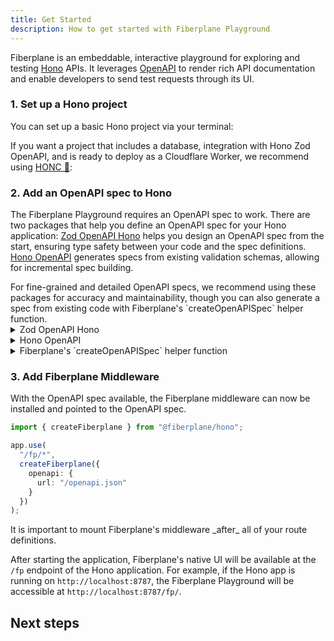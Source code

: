 ```yaml
---
title: Get Started
description: How to get started with Fiberplane Playground
---
```



Fiberplane is an embeddable, interactive playground for exploring and testing [Hono](https://hono.dev) APIs. It leverages [OpenAPI](https://www.openapis.org/what-is-openapi) to render rich API documentation and enable developers to send test requests through its UI.

### 1. Set up a Hono project

You can set up a basic Hono project via your terminal:

<PackageManagers type="create" pkg="hono@latest" args="my-app" />

If you want a project that includes a database, integration with Hono Zod OpenAPI, and is ready to deploy as a Cloudflare Worker, we recommend using [HONC 🪿](https://honc.dev/):

<PackageManagers type="create" pkg="honc-app@latest" />

### 2. Add an OpenAPI spec to Hono

The Fiberplane Playground requires an OpenAPI spec to work. There are two packages that help you define an OpenAPI spec for your Hono application:
[Zod OpenAPI Hono](https://github.com/honojs/middleware/tree/main/packages/zod-openapi) helps you design an OpenAPI spec from the start, ensuring type safety between your code and the spec definitions.
[Hono OpenAPI](https://hono.dev/examples/hono-openapi) generates specs from existing validation schemas, allowing for incremental spec building.

<Aside type="note">
  For fine-grained and detailed OpenAPI specs, we recommend using these packages
  for accuracy and maintainability, though you can also generate a spec from
  existing code with Fiberplane's `createOpenAPISpec` helper function.
</Aside>

<details>

<summary>Zod OpenAPI Hono</summary>

[Zod OpenAPI Hono](https://github.com/honojs/middleware/tree/main/packages/zod-openapi) provides input validation, type safety, and OpenAPI documentation.
It extends the Hono class and routes have to be defined and passed as parameters in the handlers.

Install the package alongside Hono and Zod:

<PackageManagers type="add" pkg="hono zod @hono/zod-openapi" />

Create an app using Hono Zod

```ts
import { OpenAPIHono } from "@hono/zod-openapi";
const app = new OpenAPIHono<{
  Bindings: Bindings;
  Variables: Variables;
}>();
```

Define your input data schemas in Zod:

```ts
const UserResponseSchema = z
  .object({
    id: z.number().int().openapi({
      description: "The unique identifier for the user",
      example: 1
    }),

    name: z.string().min(1).max(255).openapi({
      description: "The user's full name",
      example: "Matthew"
    }),

    email: z.string().email().openapi({
      description: "The user's email address",
      example: "matthew@cloudflare.com"
    })
  })
  .openapi("User", {
    description: "Schema for user response including ID"
  });

const CreateUserSchema = UserResponseSchema.omit({ id: true }).openapi(
  "CreateUser",
  {
    description: "Schema for creating a new user"
  }
);
```

<Aside type="note">
  `.extend` does not propagate the openapi metadata to the new schema. Instead
  use `.merge` .
</Aside>

Define your routes in Zod and include the input and output data schemas if needed:

```ts
const createUser = createRoute({
  method: "post",
  path: "/api/user",
  request: {
    // Validate request body using Zod schemas
    body: {
     // NOTE: this is important to set to true, otherwise the route will accept empty bodies and invalid content types
      required: true,
      content: {
        "application/json": {
          schema: CreateUserSchema
        }
      }
    }
  },
  responses: {
    201: {
      content: {
        "application/json": {
          schema: UserResponseSchema
        }
      },
      description: "User created successfully"
    }
  }
});
```

Set up the application with the defined routes and define the application logic in the handlers:

```ts
app.openapi(createUser, async (c) => {
  const { name, email } = c.req.valid("json");
  // define the logic of the route handler

  return c.json(newUser, 201);
});
```

Make the OpenAPI spec available:

```ts
app.doc("/openapi.json", {
  openapi: "3.0.0",
  info: {
    title: "D1 Honc! 🪿☁️",
    version: "1.0.0",
    description: "D1 Honc! 🪿☁️"
  }
});
```

</details>

<details>

<summary>Hono OpenAPI</summary>
[Hono OpenAPI](https://hono.dev/examples/hono-openapi) allows for adding
descriptions to the routes. Additionally, it supports multiple validation
schemas. If your application already defines validation schemas, those can be
reused easily to define an OpenAPI spec.{" "}

{" "}
<PackageManagers
  type="add"
  pkg="hono-openapi @hono/zod-validator zod zod-openapi"
/>

Define an input data schema with Zod and use the extended package to support openapi.

```ts
import { z } from "zod";
import "zod-openapi/extend";
const UserResponseSchema = z
  .object({
    id: z.number().int().openapi({
      description: "The unique identifier for the user",
      example: 1
    }),

    name: z.string().min(1).max(255).openapi({
      description: "The user's full name",
      example: "Matthew"
    }),

    email: z.string().email().openapi({
      description: "The user's email address",
      example: "matthew@cloudflare.com"
    })
  })
  .openapi({
    ref: "User",
    description: "Schema for user response including ID"
  });

const CreateUserSchema = UserResponseSchema.omit({ id: true }).openapi({
  ref: "CreateUser",
  description: "Schema for creating a new user"
});
```

<Aside type="note">
  `.extend` does not propagate the openapi metadata to the new schema. Instead
  use `.merge` .
</Aside>
Next add a description to the route:

```ts
import { describeRoute } from "hono-openapi";
import { resolver, validator as zValidator } from "hono-openapi/zod";

app.post(
  "/api/user",
  describeRoute({
    description: "Create a new user",
    requestBody: {
      content: {
        "application/json": {
          schema: resolver(CreateUserSchema)
        }
      }
    },
    responses: {
      201: {
        description: "The created user",
        content: {
          "application/json": {
            schema: resolver(UserResponseSchema)
          }
        }
      }
    }
  }),
  zValidator("json", CreateUserSchema),
  async (c) => {
    const { name, email } = c.req.valid("json");

    // define what the route handler does

    return c.json(newUser);
  }
);
```

Make the OpenAPI spec available:

```ts
import { openAPISpecs } from "hono-openapi";
app.get(
  "/openapi",
  openAPISpecs(app, {
    documentation: {
      info: {
        title: "Hono",
        version: "1.0.0",
        description: "API for users"
      }
    },
    servers: [
      {
        url: "http://localhost:8787",
        description: "Local server"
      }
    ]
  })
);
```

</details>

<details>
<summary>Fiberplane's `createOpenAPISpec` helper function</summary>

The other option is to integrate OpenAPI documentation into an existing Hono codebase. Refactoring the application to use Hono Zod OpenAPI or Rhinobase provides fine-grained documentation, offering long-term benefits, but requires more effort. For a quicker solution, Fiberplane provides a helper function to generate an OpenAPI spec from the existing code.

{" "}
<PackageManagers type="add" pkg="@fiberplane/hono" />

This step involves importing the `createOpenAPISpec` function from Fiberplane and creating an endpoint at `/openapi.json` to generate and return an OpenAPI spec.

```ts
import { createOpenAPISpec } from "@fiberplane/hono";

app.get("/openapi.json", (c) => {
  const spec = createOpenAPISpec(app, {
    info: { title: "My API", version: "1.0.0" }
  });
  return c.json(spec);
});
```

</details>

### 3. Add Fiberplane Middleware

With the OpenAPI spec available, the Fiberplane middleware can now be installed and pointed to the OpenAPI spec.

<PackageManagers type="add" pkg="@fiberplane/hono" />

```ts
import { createFiberplane } from "@fiberplane/hono";

app.use(
  "/fp/*",
  createFiberplane({
    openapi: {
      url: "/openapi.json"
    }
  })
);
```

<Aside type="note">
  It is important to mount Fiberplane's middleware _after_ all of your route definitions.
</Aside>

After starting the application, Fiberplane's native UI will be available at the `/fp` endpoint of the Hono application.
For example, if the Hono app is running on `http://localhost:8787`, the Fiberplane Playground will be accessible at `http://localhost:8787/fp/`.

## Next steps

<LinkCard
  title="Learn more about Fiberplane Playground"
  description="Explore the features of the native built-in UI."
  href="/docs/features/playground"
/>
